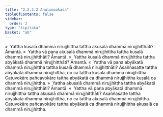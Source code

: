 ```yaml
---
title: "2.2.2.2 Anulomaokāsa"
tableOfContents: false
sidebar:
  order: 2
type: "tipitaka"
basket: "ab"
---
```



<DynamicBreadcrumb />

<Division number="113">

<Paragraph number="503">
»  Yattha kusalā dhammā nirujjhittha tattha akusalā dhammā nirujjhitthāti? Āmantā.
</Paragraph>

<Paragraph number="504">
«  Yattha vā pana akusalā dhammā nirujjhittha tattha kusalā dhammā nirujjhitthāti? Āmantā.
</Paragraph>

<Paragraph number="505">
»  Yattha kusalā dhammā nirujjhittha tattha abyākatā dhammā nirujjhitthāti? Āmantā.
</Paragraph>

<Paragraph number="506">
«  Yattha vā pana abyākatā dhammā nirujjhittha tattha kusalā dhammā nirujjhitthāti?
</Paragraph>

<Paragraph number="507">
Asaññasatte tattha abyākatā dhammā nirujjhittha, no ca tattha kusalā dhammā nirujjhittha. Catuvokāre pañcavokāre tattha abyākatā ca dhammā nirujjhittha kusalā ca dhammā nirujjhittha.
</Paragraph>

</Division>
<Division number="114">

<Paragraph number="508">
»  Yattha akusalā dhammā nirujjhittha tattha abyākatā dhammā nirujjhitthāti? Āmantā.
</Paragraph>

<Paragraph number="509">
«  Yattha vā pana abyākatā dhammā nirujjhittha tattha akusalā dhammā nirujjhitthāti?
</Paragraph>

<Paragraph number="510">
Asaññasatte tattha abyākatā dhammā nirujjhittha, no ca tattha akusalā dhammā nirujjhittha. Catuvokāre pañcavokāre tattha abyākatā ca dhammā nirujjhittha akusalā ca dhammā nirujjhittha.
</Paragraph>
</Division>